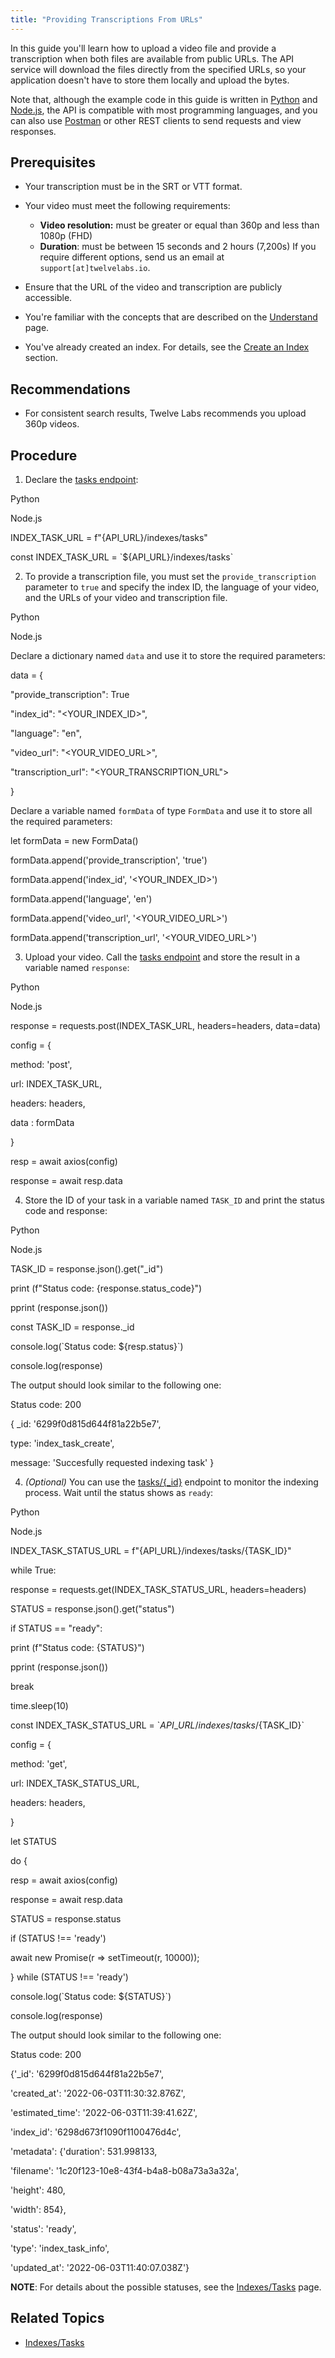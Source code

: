 ```yaml
---
title: "Providing Transcriptions From URLs"
---
```


In this guide you'll learn how to upload a video file and provide a transcription when both files are available from public URLs. The API service will download the files directly from the specified URLs, so your application doesn't have to store them locally and upload the bytes.

Note that, although the example code in this guide is written in [Python](https://www.python.org) and [Node.js](https://nodejs.org/en/), the API is compatible with most programming languages, and you can also use [Postman](https://www.postman.com) or other REST clients to send requests and view responses.

## Prerequisites

- Your transcription must be in the SRT or VTT format.

- Your video must meet the following requirements:

  - **Video resolution:** must be greater or equal than 360p and less than 1080p (FHD)
  - **Duration**: must be between 15 seconds and 2 hours (7,200s) If you require different options, send us an email at `support[at]twelvelabs.io`.

- Ensure that the URL of the video and transcription are publicly accessible.

- You're familiar with the concepts that are described on the [Understand](/understand) page.

- You've already created an index. For details, see the [Create an Index](/reference/api-reference/indexes#create-an-index) section.

## Recommendations

- For consistent search results, Twelve Labs recommends you upload 360p videos.

## Procedure

1. Declare the [tasks endpoint](/reference/api-reference/indexes-tasks):

Python

Node.js

INDEX_TASK_URL \= f"{API_URL}/indexes/tasks"

const INDEX_TASK_URL \= \`${API_URL}/indexes/tasks\`

2. To provide a transcription file, you must set the `provide_transcription` parameter to `true` and specify the index ID, the language of your video, and the URLs of your video and transcription file.

Python

Node.js

Declare a dictionary named `data` and use it to store the required parameters:

data \= {

"provide_transcription": True

"index_id": "<YOUR_INDEX_ID>",

"language": "en",

"video_url": "<YOUR_VIDEO_URL>",

"transcription_url": "<YOUR_TRANSCRIPTION_URL"\>

}

Declare a variable named `formData` of type `FormData` and use it to store all the required parameters:

let formData \= new FormData()

formData.append('provide_transcription', 'true')

formData.append('index_id', '<YOUR_INDEX_ID>')

formData.append('language', 'en')

formData.append('video_url', '<YOUR_VIDEO_URL>')

formData.append('transcription_url', '<YOUR_VIDEO_URL>')

3. Upload your video. Call the [tasks endpoint](/reference/api-reference/indexes-tasks#creates-a-new-video-index-task) and store the result in a variable named `response`:

Python

Node.js

response \= requests.post(INDEX_TASK_URL, headers\=headers, data\=data)

config \= {

method: 'post',

url: INDEX_TASK_URL,

headers: headers,

data : formData

}

resp \= await axios(config)

response \= await resp.data

4. Store the ID of your task in a variable named `TASK_ID` and print the status code and response:

Python

Node.js

TASK_ID \= response.json().get("\_id")

print (f"Status code: {response.status_code}")

pprint (response.json())

const TASK_ID \= response.\_id

console.log(\`Status code: ${resp.status}\`)

console.log(response)

The output should look similar to the following one:

Status code: 200

{ \_id: '6299f0d815d644f81a22b5e7',

type: 'index_task_create',

message: 'Succesfully requested indexing task' }

4. _(Optional)_ You can use the [tasks/{\_id}](/reference/api-reference/indexes-tasks#get-the-status-info-of-the-video-index-task.) endpoint to monitor the indexing process. Wait until the status shows as `ready`:

Python

Node.js

INDEX_TASK_STATUS_URL \= f"{API_URL}/indexes/tasks/{TASK_ID}"

while True:

response \= requests.get(INDEX_TASK_STATUS_URL, headers\=headers)

STATUS \= response.json().get("status")

if STATUS \== "ready":

print (f"Status code: {STATUS}")

pprint (response.json())

break

time.sleep(10)

const INDEX_TASK_STATUS_URL \= \`${API\_URL}/indexes/tasks/${TASK_ID}\`

config \= {

method: 'get',

url: INDEX_TASK_STATUS_URL,

headers: headers,

}

let STATUS

do {

resp \= await axios(config)

response \= await resp.data

STATUS \= response.status

if (STATUS !== 'ready')

await new Promise(r \=> setTimeout(r, 10000));

} while (STATUS !== 'ready')

console.log(\`Status code: ${STATUS}\`)

console.log(response)

The output should look similar to the following one:

Status code: 200

{'\_id': '6299f0d815d644f81a22b5e7',

'created_at': '2022-06-03T11:30:32.876Z',

'estimated_time': '2022-06-03T11:39:41.62Z',

'index_id': '6298d673f1090f1100476d4c',

'metadata': {'duration': 531.998133,

'filename': '1c20f123-10e8-43f4-b4a8-b08a73a3a32a',

'height': 480,

'width': 854},

'status': 'ready',

'type': 'index_task_info',

'updated_at': '2022-06-03T11:40:07.038Z'}

**NOTE**: For details about the possible statuses, see the [Indexes/Tasks](/reference/api-reference/indexes-tasks) page.

## Related Topics

- [Indexes/Tasks](/reference/api-reference/indexes-tasks)

